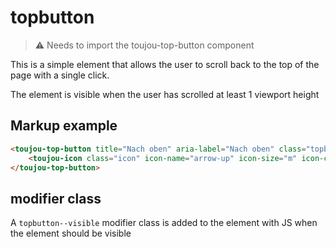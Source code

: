 # topbutton

> ⚠️ Needs to import the toujou-top-button component

This is a simple element that allows the user to scroll back to the top of the page with a single click.

The element is visible when the user has scrolled at least 1 viewport height

## Markup example
```html
<toujou-top-button title="Nach oben" aria-label="Nach oben" class="topbutton" role="button" aria-hidden="false" visible="" tabindex=0">
    <toujou-icon class="icon" icon-name="arrow-up" icon-size="m" icon-color="primary"></toujou-icon>
</toujou-top-button>
```

## modifier class
A `topbutton--visible` modifier class is added to the element with JS when the element should be visible
